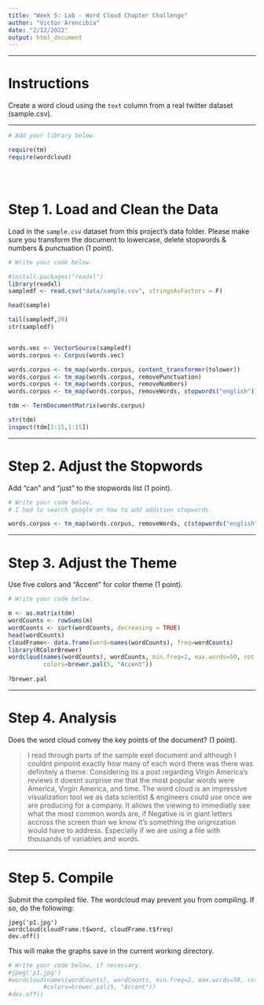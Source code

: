 ---
title: "Week 5: Lab - Word Cloud Chapter Challenge"
author: "Victor Arencibia"
date: "2/12/2022"
output: html_document
---

---

# Instructions
Create a word cloud using the `text` column from a real twitter dataset 
(sample.csv).

---

```{r setup, message = FALSE}
# Add your library below.

require(tm)
require(wordcloud)





```

# Step 1. Load and Clean the Data
Load in the `sample.csv` dataset from this project's data folder. 
Please make sure you transform the document to lowercase, delete stopwords & numbers & punctuation (1 point).

```{r, "Step 1"}
# Write your code below.

#install.packages("readxl")
library(readxl)
sampledf <- read.csv("data/sample.csv", stringsAsFactors = F)

head(sample)

tail(sampledf,20)
str(sampledf)


words.vec <- VectorSource(sampledf)
words.corpus <- Corpus(words.vec)

words.corpus <- tm_map(words.corpus, content_transformer(tolower))
words.corpus <- tm_map(words.corpus, removePunctuation)
words.corpus <- tm_map(words.corpus, removeNumbers)
words.corpus <- tm_map(words.corpus, removeWords, stopwords("english"))

tdm <- TermDocumentMatrix(words.corpus)

str(tdm)
inspect(tdm[1:15,1:15])


```

---

# Step 2. Adjust the Stopwords
Add "can" and "just" to the stopwords list (1 point). 

```{r, "Step 2"}
# Write your code below.
# I had to search google on how to add addition stopwords.

words.corpus <- tm_map(words.corpus, removeWords, c(stopwords("english"),"can", "just")) 


```

---

# Step 3. Adjust the Theme
Use five colors and "Accent" for color theme (1 point).

```{r, "Step 3"}
# Write your code below.

m <- as.matrix(tdm)
wordCounts <- rowSums(m)
wordCounts <- sort(wordCounts, decreasing = TRUE)
head(wordCounts)
cloudFrame<- data.frame(word=names(wordCounts), freq=wordCounts)
library(RColorBrewer)
wordcloud(names(wordCounts), wordCounts, min.freq=2, max.words=50, rot.per=0.35, 
          colors=brewer.pal(5, "Accent"))
                                             
?brewer.pal       

```

---

# Step 4. Analysis
Does the word cloud convey the key points of the document? (1 point). 


> I read through parts of the sample exel document and although I couldnt pinpoint exactly how many of each word there was there was definitely a theme. Considering its a post regarding 
Virgin America's reviews it doesnt surprise me that the most popular words were America, Virgin America, and time. The word cloud is an impressive visualization tool we as data scientist & engineers
could use once we are producing for a company. It allows the viewing to immediatly see what the most common words are, if Negative is in giant letters accross the screen than we know it's something
the orignization would have to address. Especially if we are using a file with thousands of variables and words. 

---

# Step 5. Compile
Submit the compiled file. 
The wordcloud may prevent you from compiling. If so, do the following: 

```
jpeg('p1.jpg')  
wordcloud(cloudFrame.t$word, cloudFrame.t$freq)  
dev.off()
```
This will make the graphs save in the current working directory. 

```{r, "Step 5"}
# Write your code below, if necessary.
#jpeg('p1.jpg')  
#wordcloud(names(wordCounts), wordCounts, min.freq=2, max.words=50, rot.per=0.35, 
          #colors=brewer.pal(5, "Accent"))  
#dev.off()

```